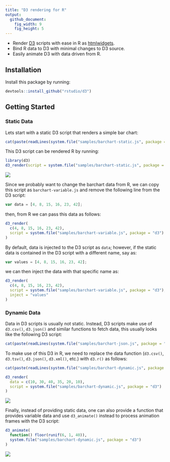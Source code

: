 ```yaml
---
title: "D3 rendering for R"
output:
  github_document:
    fig_width: 9
    fig_height: 5
---
```


- Render [D3](https://d3js.org/) scripts with ease in R as [htmlwidgets](https://www.htmlwidgets.org/).
- Bind R data to D3 with minimal changes to D3 source.
- Easily animate D3 with data driven from R.

## Installation

Install this package by running:

```r
devtools::install_github("rstudio/d3")
```

## Getting Started

### Static Data

Lets start with a static D3 script that renders a simple bar chart:

```r
cat(paste(readLines(system.file("samples/barchart-static.js", package = "d3")), collapse = "\n"))
```

This D3 script can be rendered R by running:

```r
library(d3)
d3_render(script = system.file("samples/barchart-static.js", package = "d3"))
```
![](tools/README/d3-static.png)

Since we probably want to change the barchart data from R, we can copy this script as `barchart-variable.js` and remove the following line from the D3 script:

```js
var data = [4, 8, 15, 16, 23, 42];
```

then, from R we can pass this data as follows:

```r
d3_render(
  c(4, 8, 15, 16, 23, 42),
  script = system.file("samples/barchart-variable.js", package = "d3")
)
```

By default, data is injected to the D3 script as `data`; however, if the static data is contained in the D3 script with a different name, say as:

```js
var values = [4, 8, 15, 16, 23, 42];
```

we can then inject the data with that specific name as:

```r
d3_render(
  c(4, 8, 15, 16, 23, 42),
  script = system.file("samples/barchart-variable.js", package = "d3"),
  inject = "values"
)
```

### Dynamic Data

Data in D3 scripts is usually not static. Instead, D3 scripts make use of `d3.csv()`, `d3.json()` and similar functions to fetch data, this usually looks like the following D3 script:

```r
cat(paste(readLines(system.file("samples/barchart-json.js", package = "d3")), collapse = "\n"))
```

To make use of this D3 in R, we need to replace the data function (`d3.csv()`, `d3.tsv()`, `d3.json()`, `d3.xml()`, etc.) with `d3.r()` as follows:

```r
cat(paste(readLines(system.file("samples/barchart-dynamic.js", package = "d3")), collapse = "\n"))
```

```r
d3_render(
  data = c(10, 30, 40, 35, 20, 10),
  script = system.file("samples/barchart-dynamic.js", package = "d3")
)
```
![](tools/README/d3-variable.png)

Finally, instead of providing static data, one can also provide a function that provides variable data and use `d3_animate()` instead to process animation frames with the D3 script:

```r
d3_animate(
  function() floor(runif(6, 1, 40)),
  system.file("samples/barchart-dynamic.js", package = "d3")
)
```
![](tools/README/d3-animate.gif)


